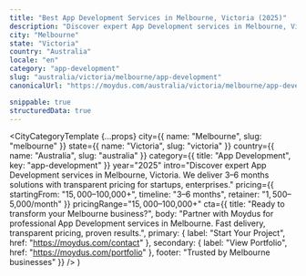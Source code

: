 ```yaml
---
title: "Best App Development Services in Melbourne, Victoria (2025)"
description: "Discover expert App Development services in Melbourne, Victoria. 3–6 months delivery, $15,000–$100,000+ investment. Local market expertise + modern solutions."
city: "Melbourne"
state: "Victoria"
country: "Australia"
locale: "en"
category: "app-development"
slug: "australia/victoria/melbourne/app-development"
canonicalUrl: "https://moydus.com/australia/victoria/melbourne/app-development"

snippable: true
structuredData: true
---
```



  <CityCategoryTemplate
    {...props}
    city={{ name: "Melbourne", slug: "melbourne" }}
    state={{ name: "Victoria", slug: "victoria" }}
    country={{ name: "Australia", slug: "australia" }}
    category={{ title: "App Development", key: "app-development" }}
    year="2025"
    intro="Discover expert App Development services in Melbourne, Victoria. We deliver 3–6 months solutions with transparent pricing for startups, enterprises."
    pricing={{
      startingFrom: "$15,000–$100,000+",
      timeline: "3–6 months",
      retainer: "$1,500–$5,000/month"
    }}
    pricingRange="$15,000–$100,000+"
    cta={{
      title: "Ready to transform your Melbourne business?",
      body: "Partner with Moydus for professional App Development services in Melbourne. Fast delivery, transparent pricing, proven results.",
      primary: { label: "Start Your Project", href: "https://moydus.com/contact" },
      secondary: { label: "View Portfolio", href: "https://moydus.com/portfolio" },
      footer: "Trusted by Melbourne businesses"
    }}
  />
)
